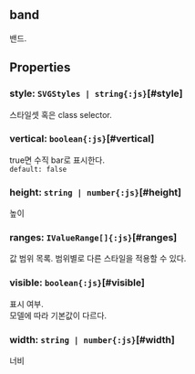 ## band
밴드.
## Properties

### style: `SVGStyles | string{:js}`[#style]
스타일셋 혹은 class selector.  

### vertical: `boolean{:js}`[#vertical]
true면 수직 bar로 표시한다.  
`default: false`  

### height: `string | number{:js}`[#height]
높이  

### ranges: `IValueRange[]{:js}`[#ranges]
값 범위 목록.
범위별로 다른 스타일을 적용할 수 있다.  

### visible: `boolean{:js}`[#visible]
표시 여부.\
모델에 따라 기본값이 다르다.
<FiddleLink label="Legend Visible" href="https:/jsfiddle.net/gh/get/library/pure/realgrid/realchart-demo/tree/master/common/legend-visible"/>  

### width: `string | number{:js}`[#width]
너비  
